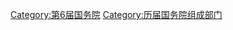 {{catmore|国务院组成部门#第六届}}

[[Category:第6届国务院|Category:第6届国务院]]
[[Category:历届国务院组成部门|Category:历届国务院组成部门]]